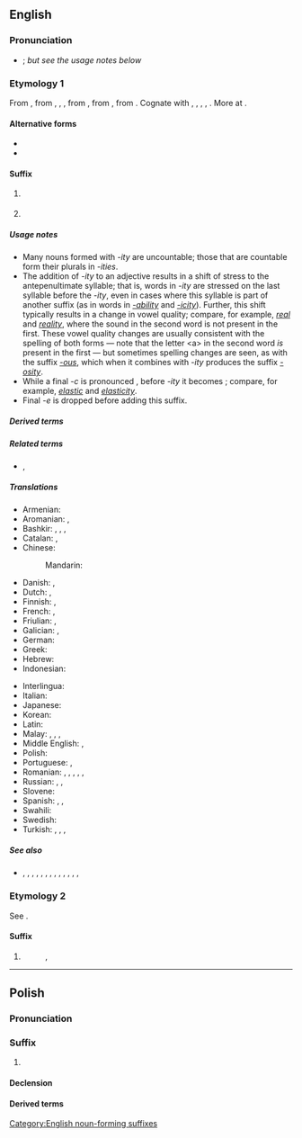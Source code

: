 {{also|ity|-itý}}
==English==

===Pronunciation===
* {{IPA|en|[ɪti]}}; ''but see the usage notes below''

===Etymology 1===
From {{inh|en|enm|-ite}}, from {{der|en|fro|-ite}}, {{m|fro|-ete}}, {{m|fro|-eteit||-ity}}, from {{der|en|la|-itātem}}, from {{m|la|-itās}}, from {{der|en|ine-pro|*-it-|pos=suffix}}. Cognate with {{cog|got|-𐌹𐌸𐌰||-th}}, {{cog|goh|-ida||-th}}, {{cog|ang|-þo}}, {{m|ang|-þu}}, {{m|ang|-þ||-th}}. More at {{l|en|-th}}.

====Alternative forms====
* {{l|en|-ty}}
* {{l|en|⠰⠽}}

====Suffix====
{{en-suffix|ity|cat2=productive suffixes}}

# {{non-gloss definition|Used to form a noun from an adjective; especially, to form the noun referring to the state, property, or quality of conforming to the adjective's description.}}
#:{{suffixusex|en|absurd|absurdity}}
#:{{suffixusex|en|modern|modernity}}
# {{non-gloss definition|Used to form other nouns, especially abstract nouns.}} <!-- such as [[proclivity]] -->

=====Usage notes=====
* Many nouns formed with ''-ity'' are uncountable; those that are countable form their plurals in ''-ities''.
* The addition of ''-ity'' to an adjective results in a shift of stress to the antepenultimate syllable; that is, words in ''-ity'' are stressed on the last syllable before the ''-ity'', even in cases where this syllable is part of another suffix (as in words in ''[[-ability]]'' and ''[[-icity]]''). Further, this shift typically results in a change in vowel quality; compare, for example, ''[[real]]'' and ''[[reality]]'', where the sound {{IPAchar|[æ]}} in the second word is not present in the first. These vowel quality changes are usually consistent with the spelling of both forms — note that the letter &lt;a> in the second word ''is'' present in the first — but sometimes spelling changes are seen, as with the suffix ''[[-ous]]'', which when it combines with ''-ity'' produces the suffix ''[[-osity]]''.
* While a final ''-c'' is pronounced {{IPAchar|[k]}}, before ''-ity'' it becomes {{IPAchar|[s]}}; compare, for example, ''[[elastic]]'' and ''[[elasticity]]''.
* Final ''-e'' is dropped before adding this suffix.

=====Derived terms=====
{{suffixsee|en}}

=====Related terms=====
* {{m|en|-ability}}, {{m|en|-ibility}}

=====Translations=====
{{trans-top|Used to form nouns from adjectives.}}
* Armenian: {{t|hy|-ություն}}
* Aromanian: {{t|rup|-ãtati}}, {{t|rup|-tati}}
* Bashkir: {{t|ba|-лыҡ|sc=Cyrl}}, {{t|ba|-лек|sc=Cyrl}}, {{t|ba|-лоҡ|sc=Cyrl}}, {{t|ba|-лөк|sc=Cyrl}}
* Catalan: {{t+|ca|-itat|f}}, {{t+|ca|-tat|f}}
* Chinese:
*: Mandarin: {{t+|cmn|性|tr=xìng}}
* Danish: {{t|da|-itet|c}}, {{t+|da|-hed|c}}
* Dutch: {{t+|nl|-heid}}, {{t+|nl|-iteit|f}}
* Finnish: {{t+|fi|-uus}}, {{t|fi|-iteetti}}
* French: {{t+|fr|-ité|f}}, {{t+|fr|-té|f}}
* Friulian: {{t|fur|-itât}}, {{t|fur|-tât}}
* Galician: {{t|gl|-dade|f}}, {{t+|gl|-idade|f}}
* German: {{t+|de|-ität|f}}
* Greek: {{t+|el|-ότητα|f}}
* Hebrew: {{t|he|־וּת|f|tr=-ut}}
* Indonesian: {{t+|id|-itas}}
{{trans-mid}}
* Interlingua: {{t+|ia|-itate}}
* Italian: {{t|it|-ità|f}}
* Japanese: {{t+|ja|性|tr=sei}}
* Korean: {{t+|ko|성}}
* Latin: {{t|la|-itas|f}}
* Malay: {{t|ms|-iti}}, {{t|ms|-itet}}, {{t|ms|-itas}}, {{t|ms|ke--an}}
* Middle English: {{t|enm|-te}}, {{t|enm|-ite}}
* Polish: {{t+|pl|-ość}}
* Portuguese: {{t+|pt|-idade|f}}, {{t+|pt|-dade|f}}
* Romanian: {{t|ro|-itate|f}}, {{t|ro|-tate|f}}, {{t|ro|-ătate|f}}, {{t|ro|-eață|f}}, {{t|ro|-ețe|f}}, {{t|ro|-ie|f}}
* Russian: {{t|ru|-ность|f}}, {{t+|ru|-ите́т|m}}, {{t|ru|-ство|n}}
* Slovene: {{t|sl|-nost|f}}
* Spanish: {{t+|es|-idad|f}}, {{t+|es|-edad|f}}, {{t+|es|-dad|f}}
* Swahili: {{t|sw|u-}}
* Swedish: {{t+|sv|-het|c}}
* Turkish: {{t+|tr|-lük}}, {{t+|tr|-luk}}, {{t+|tr|-lık}}, {{t+|tr|-lik}}
{{trans-bottom}}

=====See also=====
* {{l|en|-ness}}, {{l|en|-hood}}, {{l|en|-ship}}, {{l|la|-itas}}, {{l|en|-itude}}, {{l|en|-th}}, {{l|en|-ia}}, {{l|la|-itia}}, {{l|en|-ability}}, {{l|en|-ibility}}, {{l|en|-icity}}, {{l|en|-osity}}, {{l|en|-ous}}, {{l|en|-ose}}

===Etymology 2===
See {{m|en|-ety}}.

====Suffix====
{{en-suffix|cat2=unproductive suffixes}}

# {{alternative form of|en|-ety}}
#: {{suffixusex|en|hip|hippity}}, {{m|en|hippity-hop}}

[[Category:English noun-forming suffixes]]

----

==Polish==

===Pronunciation===
{{pl-p}}

===Suffix===
{{head|pl|suffix|g=m}}

# {{non-gloss definition|Forms masculine adjectives}}
#: {{suffixusex|pl|pracować|pracowity}}

====Declension====
{{pl-decl-adj-auto}}

====Derived terms====
{{suffixsee|pl}}
